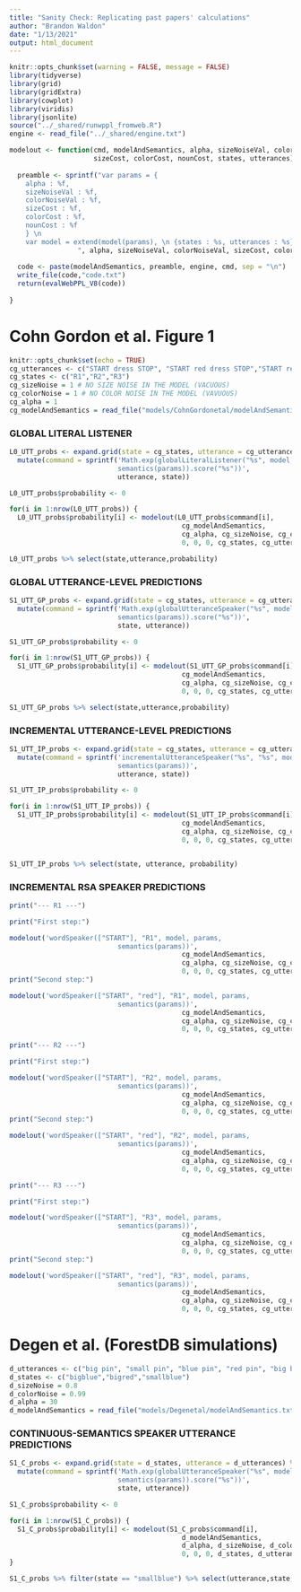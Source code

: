 ```yaml
---
title: "Sanity Check: Replicating past papers' calculations"
author: "Brandon Waldon"
date: "1/13/2021"
output: html_document
---
```


```r
knitr::opts_chunk$set(warning = FALSE, message = FALSE)
library(tidyverse)
library(grid)
library(gridExtra)
library(cowplot)
library(viridis)
library(jsonlite)
source("../_shared/runwppl_fromweb.R")
engine <- read_file("../_shared/engine.txt")

modelout <- function(cmd, modelAndSemantics, alpha, sizeNoiseVal, colorNoiseVal, 
                     sizeCost, colorCost, nounCost, states, utterances) {
  
  preamble <- sprintf("var params = {
    alpha : %f,
    sizeNoiseVal : %f,
    colorNoiseVal : %f,
    sizeCost : %f,
    colorCost : %f,
    nounCost : %f
    } \n
    var model = extend(model(params), \n {states : %s, utterances : %s}) 
                 ", alpha, sizeNoiseVal, colorNoiseVal, sizeCost, colorCost, nounCost, toJSON(states), toJSON(utterances))
  
  code <- paste(modelAndSemantics, preamble, engine, cmd, sep = "\n")
  write_file(code,"code.txt")
  return(evalWebPPL_V8(code))
  
}
```

# Cohn Gordon et al. Figure 1

```r
knitr::opts_chunk$set(echo = TRUE)
cg_utterances <- c("START dress STOP", "START red dress STOP","START red object STOP")
cg_states <- c("R1","R2","R3")
cg_sizeNoise = 1 # NO SIZE NOISE IN THE MODEL (VACUOUS)
cg_colorNoise = 1 # NO COLOR NOISE IN THE MODEL (VAVUOUS)
cg_alpha = 1 
cg_modelAndSemantics = read_file("models/CohnGordonetal/modelAndSemantics.txt")
```

### GLOBAL LITERAL LISTENER

```r

L0_UTT_probs <- expand.grid(state = cg_states, utterance = cg_utterances) %>%
  mutate(command = sprintf('Math.exp(globalLiteralListener("%s", model, params, 
                           semantics(params)).score("%s"))',
                           utterance, state))

L0_UTT_probs$probability <- 0

for(i in 1:nrow(L0_UTT_probs)) {
  L0_UTT_probs$probability[i] <- modelout(L0_UTT_probs$command[i],
                                           cg_modelAndSemantics,
                                           cg_alpha, cg_sizeNoise, cg_colorNoise,
                                           0, 0, 0, cg_states, cg_utterances) }

L0_UTT_probs %>% select(state,utterance,probability)
```

### GLOBAL UTTERANCE-LEVEL PREDICTIONS

```r

S1_UTT_GP_probs <- expand.grid(state = cg_states, utterance = cg_utterances) %>%
  mutate(command = sprintf('Math.exp(globalUtteranceSpeaker("%s", model, params, 
                           semantics(params)).score("%s"))',
                           state, utterance))

S1_UTT_GP_probs$probability <- 0

for(i in 1:nrow(S1_UTT_GP_probs)) {
  S1_UTT_GP_probs$probability[i] <- modelout(S1_UTT_GP_probs$command[i],
                                           cg_modelAndSemantics,
                                           cg_alpha, cg_sizeNoise, cg_colorNoise,
                                           0, 0, 0, cg_states, cg_utterances) }

S1_UTT_GP_probs %>% select(state,utterance,probability)
```

### INCREMENTAL UTTERANCE-LEVEL PREDICTIONS

```r

S1_UTT_IP_probs <- expand.grid(state = cg_states, utterance = cg_utterances) %>%
  mutate(command = sprintf('incrementalUtteranceSpeaker("%s", "%s", model, params, 
                           semantics(params))',
                           utterance, state))

S1_UTT_IP_probs$probability <- 0

for(i in 1:nrow(S1_UTT_IP_probs)) {
  S1_UTT_IP_probs$probability[i] <- modelout(S1_UTT_IP_probs$command[i],
                                           cg_modelAndSemantics,
                                           cg_alpha, cg_sizeNoise, cg_colorNoise,
                                           0, 0, 0, cg_states, cg_utterances) }


S1_UTT_IP_probs %>% select(state, utterance, probability)

```

### INCREMENTAL RSA SPEAKER PREDICTIONS

```r

print("--- R1 ---")

print("First step:")

modelout('wordSpeaker(["START"], "R1", model, params, 
                           semantics(params))',
                                           cg_modelAndSemantics,
                                           cg_alpha, cg_sizeNoise, cg_colorNoise,
                                           0, 0, 0, cg_states, cg_utterances)
print("Second step:")

modelout('wordSpeaker(["START", "red"], "R1", model, params, 
                           semantics(params))',
                                           cg_modelAndSemantics,
                                           cg_alpha, cg_sizeNoise, cg_colorNoise,
                                           0, 0, 0, cg_states, cg_utterances)

print("--- R2 ---")

print("First step:")

modelout('wordSpeaker(["START"], "R2", model, params, 
                           semantics(params))',
                                           cg_modelAndSemantics,
                                           cg_alpha, cg_sizeNoise, cg_colorNoise,
                                           0, 0, 0, cg_states, cg_utterances)
print("Second step:")

modelout('wordSpeaker(["START", "red"], "R2", model, params, 
                           semantics(params))',
                                           cg_modelAndSemantics,
                                           cg_alpha, cg_sizeNoise, cg_colorNoise,
                                           0, 0, 0, cg_states, cg_utterances)

print("--- R3 ---")

print("First step:")

modelout('wordSpeaker(["START"], "R3", model, params, 
                           semantics(params))',
                                           cg_modelAndSemantics,
                                           cg_alpha, cg_sizeNoise, cg_colorNoise,
                                           0, 0, 0, cg_states, cg_utterances)
print("Second step:")

modelout('wordSpeaker(["START", "red"], "R3", model, params, 
                           semantics(params))',
                                           cg_modelAndSemantics,
                                           cg_alpha, cg_sizeNoise, cg_colorNoise,
                                           0, 0, 0, cg_states, cg_utterances)
```

# Degen et al. (ForestDB simulations)

```r
d_utterances <- c("big pin", "small pin", "blue pin", "red pin", "big blue pin", "small blue pin", "big red pin")
d_states <- c("bigblue","bigred","smallblue")
d_sizeNoise = 0.8 
d_colorNoise = 0.99 
d_alpha = 30 
d_modelAndSemantics = read_file("models/Degenetal/modelAndSemantics.txt")
```

### CONTINUOUS-SEMANTICS SPEAKER UTTERANCE PREDICTIONS

```r

S1_C_probs <- expand.grid(state = d_states, utterance = d_utterances) %>%
  mutate(command = sprintf('Math.exp(globalUtteranceSpeaker("%s", model, params, 
                           semantics(params)).score("%s"))',
                           state, utterance))

S1_C_probs$probability <- 0

for(i in 1:nrow(S1_C_probs)) {
  S1_C_probs$probability[i] <- modelout(S1_C_probs$command[i],
                                           d_modelAndSemantics,
                                           d_alpha, d_sizeNoise, d_colorNoise,
                                           0, 0, 0, d_states, d_utterances)
}

S1_C_probs %>% filter(state == "smallblue") %>% select(utterance,state,probability)
```
